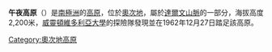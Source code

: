 {{coord|79|53|S|156|15|E|source:GNIS|display=title}}

'''午夜高原'''（{{lang-en|Midnight Plateau}}）是[[南極洲|南極洲]]的[[高原|高原]]，位於[[奧次地|奧次地]]，屬於[[達爾文山脈_(南極洲)|達爾文山脈]]的一部分，海拔高度2,200米，[[威靈頓維多利亞大學|威靈頓維多利亞大學]]的探險隊發現並在1962年12月27日踏足該高原。

{{DEFAULTSORT:Midnight Plateau}}
[[Category:奧次地高原|Category:奧次地高原]]


{{OatesLand-geo-stub}}
